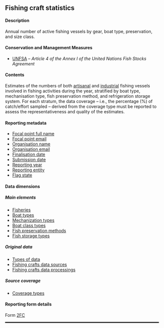 ## Fishing craft statistics {#FCdataset}

#### Description

Annual number of active fishing vessels by gear, boat type, preservation, and size class.

#### Conservation and Management Measures

- [UNFSA](https://www.un.org/depts/los/convention_agreements/texts/fish_stocks_agreement/CONF164_37.htm) -- _Article 4 of the Annex I of the United Nations Fish Stocks Agreement_

#### Contents

Estimates of the numbers of both [artisanal](#iotcartisanalfishingvessel) and [industrial](#iotcindustrialfishingvessel) fishing vessels involved in fishing activities during the year, stratified by boat type, mechanisation type, fish preservation method, and refrigeration storage system. For each stratum, the data coverage -- i.e., the percentage (%) of catch/effort sampled -- derived from the coverage type must be reported to assess the representativeness and quality of the estimates.

#### Reporting metadata

- [Focal point full name](#fcname)
- [Focal point email](#fcemail)
- [Organisation name](#orgname)
- [Organisation email](#orgemail)
- [Finalisation date](#findate)
- [Submission date](#subdate)
- [Reporting year](#repyear)
- [Reporting entity](#repentity)
- [Flag state](#repflagstate)

#### Data dimensions

##### Main elements

- [Fisheries](../domain/fisheries/#fisheries)
- [Boat types](../domain/fisheries/#boatTypes)
- [Mechanization types](../domain/fisheries/#mechanizationTypes)
- [Boat class types](..domain/fisheries/#boatClassTypes)
- [Fish preservation methods](../domain/fisheries/#fishPreservationMethods)
- [Fish storage types](../domain/fisheries/#fishStorageTypes)

##### Original data

- [Types of data](../domain/data/#types)
- [Fishing crafts data sources](../domain/data/#sourcesFC)
- [Fishing crafts data processings ](../domain/data/#processingsFC)

##### Source coverage

- [Coverage types](../domain/data/#coverageTypes)

#### Reporting form details

Form [2FC](../forms/#Form_2FC)

<hr style="border:1.5px solid black">
